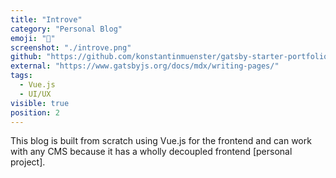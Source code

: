 ```yaml
---
title: "Introve"
category: "Personal Blog"
emoji: "📓"
screenshot: "./introve.png"
github: "https://github.com/konstantinmuenster/gatsby-starter-portfolio-minimal"
external: "https://www.gatsbyjs.org/docs/mdx/writing-pages/"
tags:
  - Vue.js
  - UI/UX
visible: true
position: 2
---
```


This blog is built from scratch using Vue.js for the frontend and can work with any CMS because it has a wholly decoupled frontend [personal project].

